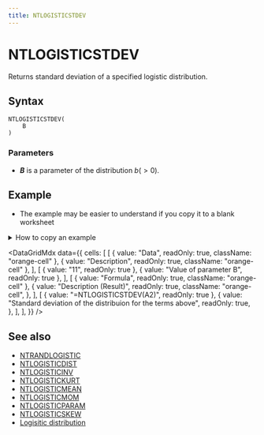 ```yaml
---
title: NTLOGISTICSTDEV
---
```



# NTLOGISTICSTDEV

Returns standard deviation of a specified logistic distribution.

## Syntax

```excel
NTLOGISTICSTDEV(
    B
)
```

### Parameters

- **_B_** is a parameter of the distribution $b(>0)$.

## Example

- The example may be easier to understand if you copy it to a blank worksheet

<details>
  <summary>How to copy an example</summary>

1.  Create a blank workbook or worksheet.
2.  Select the example in the Help topic.

    **Note**  Do not select the row or column headers.

    ![Selecting an example from Help](./../../assets/functions/HowToCopy.png)

    Selecting an example from Help

3.  Press CTRL+C.
4.  In the worksheet, select cell A1, and press CTRL+V.
5.  To switch between viewing the results and viewing the formulas that return the results, press CTRL+` (grave accent), or on the **Tools** menu, point to **Formula Auditing**, and then click **Formula Auditing Mode**.

</details>

<DataGridMdx
  data={{
    cells: [
      [
        { value: "Data", readOnly: true, className: "orange-cell" },
        { value: "Description", readOnly: true, className: "orange-cell" },
      ],
      [
        { value: "11", readOnly: true },
        { value: "Value of parameter B", readOnly: true },
      ],
      [
        { value: "Formula", readOnly: true, className: "orange-cell" },
        {
          value: "Description (Result)",
          readOnly: true,
          className: "orange-cell",
        },
      ],
      [
        { value: "=NTLOGISTICSTDEV(A2)", readOnly: true },
        {
          value: "Standard deviation of the distribuion for the terms above",
          readOnly: true,
        },
      ],
    ],
  }}
/>

## See also

- [NTRANDLOGISTIC](../01-random-numbers/01-single-series/09-ntrandlogistic.mdx)
- [NTLOGISTICDIST](055-ntlogisticdist.mdx)
- [NTLOGISTICINV](056-ntlogisticinv.mdx)
- [NTLOGISTICKURT](057-ntlogistickurt.mdx)
- [NTLOGISTICMEAN](058-ntlogisticmean.mdx)
- [NTLOGISTICMOM](059-ntlogisticmom.mdx)
- [NTLOGISTICPARAM](060-ntlogisticparam.mdx)
- [NTLOGISTICSKEW](061-ntlogisticskew.mdx)
- [Logisitic distribution](../../05-gallery-of-distributions/logistic-distribution.mdx)
